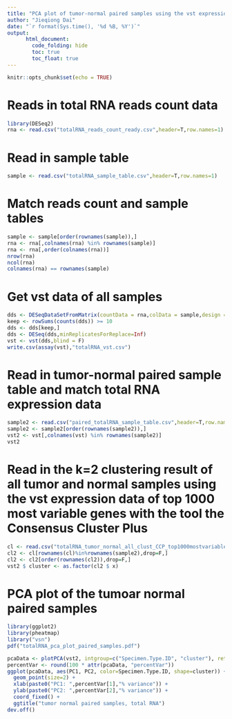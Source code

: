 ```yaml
---
title: "PCA plot of tumor-normal paired samples using the vst expression data of all available genes"
author: "Jieqiong Dai"
date: "`r format(Sys.time(), '%d %B, %Y')`"
output: 
      html_document:
        code_folding: hide
        toc: true
        toc_float: true
---
```


```r
knitr::opts_chunk$set(echo = TRUE)
```

# Reads in total RNA reads count data
```r
library(DESeq2)
rna <- read.csv("totalRNA_reads_count_ready.csv",header=T,row.names=1)
```

# Read in sample table
```r
sample <- read.csv("totalRNA_sample_table.csv",header=T,row.names=1)
```

# Match reads count  and sample tables
```r
sample <- sample[order(rownames(sample)),]
rna <- rna[,colnames(rna) %in% rownames(sample)]
rna <- rna[,order(colnames(rna))]
nrow(rna)
ncol(rna)
colnames(rna) == rownames(sample)
```

# Get vst data of all samples
```r
dds <- DESeqDataSetFromMatrix(countData = rna,colData = sample,design = ~ Phase + Sex + probality + FinalDriverPathway.10Jan2020)
keep <- rowSums(counts(dds)) >= 10
dds <- dds[keep,]
dds <- DESeq(dds,minReplicatesForReplace=Inf)
vst <- vst(dds,blind = F)
write.csv(assay(vst),"totalRNA_vst.csv")
```

# Read in tumor-normal paired sample table and match total RNA expression data
```r
sample2 <- read.csv("paired_totalRNA_sample_table.csv",header=T,row.names=1)
sample2 <- sample2[order(rownames(sample2)),]
vst2 <- vst[,colnames(vst) %in% rownames(sample2)]
vst2
```
# Read in the k=2 clustering result of all tumor and normal samples using the vst expression data of top 1000 most variable genes with the tool the Consensus Cluster Plus
```r
cl <- read.csv("totalRNA_tumor_normal_all_clust_CCP_top1000mostvariable_k2.csv",row.names=1)
cl2 <- cl[rownames(cl)%in%rownames(sample2),drop=F,]
cl2 <- cl2[order(rownames(cl2)),drop=F,]
vst2 $ cluster <- as.factor(cl2 $ x)
```

# PCA plot of the tumoar normal paired samples
```r
library(ggplot2)
library(pheatmap)
library("vsn")
pdf("totalRNA_pca_plot_paired_samples.pdf")

pcaData <- plotPCA(vst2, intgroup=c("Specimen.Type.ID", "cluster"), returnData=TRUE)
percentVar <- round(100 * attr(pcaData, "percentVar"))
ggplot(pcaData, aes(PC1, PC2, color=Specimen.Type.ID, shape=cluster)) +
  geom_point(size=2) +
  xlab(paste0("PC1: ",percentVar[1],"% variance")) +
  ylab(paste0("PC2: ",percentVar[2],"% variance")) + 
  coord_fixed() +
  ggtitle("tumor normal paired samples, total RNA")
dev.off()

```

